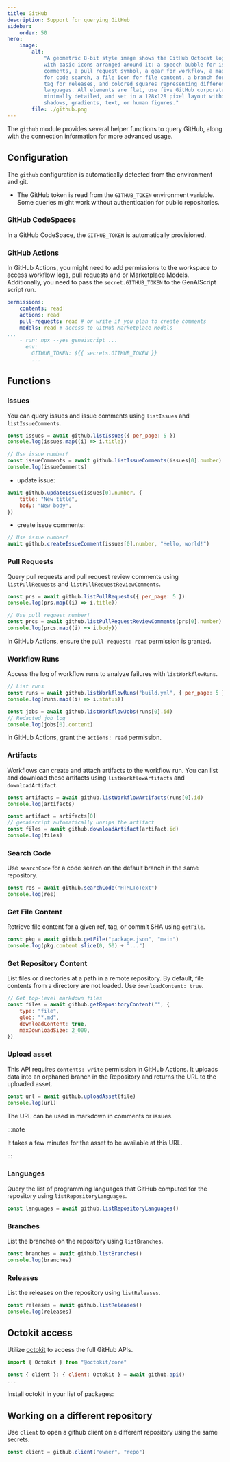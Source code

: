 ```yaml
---
title: GitHub
description: Support for querying GitHub
sidebar:
    order: 50
hero:
    image:
        alt:
            "A geometric 8-bit style image shows the GitHub Octocat logo in the center,
            with basic icons arranged around it: a speech bubble for issues and
            comments, a pull request symbol, a gear for workflow, a magnifying glass
            for code search, a file icon for file content, a branch for branching, a
            tag for releases, and colored squares representing different repository
            languages. All elements are flat, use five GitHub corporate colors, are
            minimally detailed, and set in a 128x128 pixel layout without background,
            shadows, gradients, text, or human figures."
        file: ./github.png
---
```



The `github` module provides several helper functions to query GitHub, along with the connection information for more advanced usage.

## Configuration

The `github` configuration is automatically detected from the environment and git.

- The GitHub token is read from the `GITHUB_TOKEN` environment variable. Some queries might work without authentication for public repositories.

### GitHub CodeSpaces

In a GitHub CodeSpace, the `GITHUB_TOKEN` is automatically provisioned.

### GitHub Actions

In GitHub Actions, you might need to add permissions to the workspace to access workflow logs, pull requests and or Marketplace Models.
Additionally, you need to pass the `secret.GITHUB_TOKEN` to the GenAIScript script run.

```yml title="genai.yml" 'actions: read' 'GITHUB_TOKEN: ${{ secrets.GITHUB_TOKEN }}'
permissions:
    contents: read
    actions: read
    pull-requests: read # or write if you plan to create comments
    models: read # access to GitHub Marketplace Models
...
    - run: npx --yes genaiscript ...
      env:
        GITHUB_TOKEN: ${{ secrets.GITHUB_TOKEN }}
        ...
```

## Functions

### Issues

You can query issues and issue comments using `listIssues` and `listIssueComments`.

```js
const issues = await github.listIssues({ per_page: 5 })
console.log(issues.map((i) => i.title))

// Use issue number!
const issueComments = await github.listIssueComments(issues[0].number)
console.log(issueComments)
```

- update issue:

```js
await github.updateIssue(issues[0].number, {
    title: "New title",
    body: "New body",
})
```

- create issue comments:

```js
// Use issue number!
await github.createIssueComment(issues[0].number, "Hello, world!")
```

### Pull Requests

Query pull requests and pull request review comments using `listPullRequests` and `listPullRequestReviewComments`.

```js
const prs = await github.listPullRequests({ per_page: 5 })
console.log(prs.map((i) => i.title))

// Use pull request number!
const prcs = await github.listPullRequestReviewComments(prs[0].number)
console.log(prcs.map((i) => i.body))
```

In GitHub Actions, ensure the `pull-request: read` permission is granted.

### Workflow Runs

Access the log of workflow runs to analyze failures with `listWorkflowRuns`.

```js
// List runs
const runs = await github.listWorkflowRuns("build.yml", { per_page: 5 })
console.log(runs.map((i) => i.status))

const jobs = await github.listWorkflowJobs(runs[0].id)
// Redacted job log
console.log(jobs[0].content)
```

In GitHub Actions, grant the `actions: read` permission.

### Artifacts

Workflows can create and attach artifacts to the workflow run.
You can list and download these artifacts using `listWorkflowArtifacts` and `downloadArtifact`.

```js
const artifacts = await github.listWorkflowArtifacts(runs[0].id)
console.log(artifacts)

const artifact = artifacts[0]
// genaiscript automatically unzips the artifact
const files = await github.downloadArtifact(artifact.id)
console.log(files)
```

### Search Code

Use `searchCode` for a code search on the default branch in the same repository.

```js
const res = await github.searchCode("HTMLToText")
console.log(res)
```

### Get File Content

Retrieve file content for a given ref, tag, or commit SHA using `getFile`.

```js
const pkg = await github.getFile("package.json", "main")
console.log(pkg.content.slice(0, 50) + "...")
```

### Get Repository Content

List files or directories at a path in a remote repository. By default, file contents from a directory are not loaded. Use `downloadContent: true`.

```js
// Get top-level markdown files
const files = await github.getRepositoryContent("", {
    type: "file",
    glob: "*.md",
    downloadContent: true,
    maxDownloadSize: 2_000,
})
```

### Upload asset

This API requires `contents: write` permission in GitHub Actions.
It uploads data into an orphaned branch in the Repository
and returns the URL to the uploaded asset.

```js
const url = await github.uploadAsset(file)
console.log(url)
```

The URL can be used in markdown in comments or issues.

:::note

It takes a few minutes for the asset to be available at this URL.

:::

### Languages

Query the list of programming languages that GitHub computed for the repository using `listRepositoryLanguages`.

```js
const languages = await github.listRepositoryLanguages()
```

### Branches

List the branches on the repository using `listBranches`.

```js
const branches = await github.listBranches()
console.log(branches)
```

### Releases

List the releases on the repository using `listReleases`.

```js
const releases = await github.listReleases()
console.log(releases)
```

## Octokit access

Utilize [octokit](https://www.npmjs.com/package/octokit) to access the full GitHub APIs.

```js
import { Octokit } from "@octokit/core"

const { client }: { client: Octokit } = await github.api()
...
```

Install octokit in your list of packages:

<PackageManagers pkg="octokit" dev />

## Working on a different repository

Use `client` to open a github client on a different repository using the same secrets.

```js
const client = github.client("owner", "repo")
```
